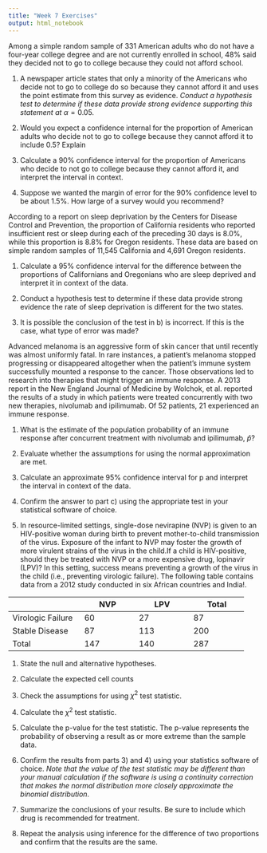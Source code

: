 ```yaml
---
title: "Week 7 Exercises"
output: html_notebook
---
```


Among a simple random sample of 331 American adults who do not have a four-year college degree and are not currently enrolled in school, 48% said they decided not to go to college because they could not afford school.

1.  A newspaper article states that only a minority of the Americans who decide not to go to college do so because they cannot afford it and uses the point estimate from this survey as evidence. *Conduct a hypothesis test to determine if these data provide strong evidence supporting this statement at* $\alpha = 0.05$.

2.  Would you expect a confidence internal for the proportion of American adults who decide not to go to college because they cannot afford it to include 0.5? Explain

3.  Calculate a 90% confidence interval for the proportion of Americans who decide to not go to college because they cannot afford it, and interpret the interval in context.

4.  Suppose we wanted the margin of error for the 90% confidence level to be about 1.5%. How large of a survey would you recommend?

According to a report on sleep deprivation by the Centers for Disease Control and Prevention, the proportion of California residents who reported insufficient rest or sleep during each of the preceding 30 days is 8.0%, while this proportion is 8.8% for Oregon residents. These data are based on simple random samples of 11,545 California and 4,691 Oregon residents.

1.  Calculate a 95% confidence interval for the difference between the proportions of Californians and Oregonians who are sleep deprived and interpret it in context of the data.

2.  Conduct a hypothesis test to determine if these data provide strong evidence the rate of sleep deprivation is different for the two states.

3.  It is possible the conclusion of the test in b) is incorrect. If this is the case, what type of error was made?

Advanced melanoma is an aggressive form of skin cancer that until recently was almost uniformly fatal. In rare instances, a patient's melanoma stopped progressing or disappeared altogether when the patient's immune system successfully mounted a response to the cancer. Those observations led to research into therapies that might trigger an immune response. A 2013 report in the New England Journal of Medicine by Wolchok, et al. reported the results of a study in which patients were treated concurrently with two new therapies, nivolumab and ipilimumab. Of 52 patients, 21 experienced an immune response.

1.  What is the estimate of the population probability of an immune response after concurrent treatment with nivolumab and ipilimumab, $\hat{p}$?

2.  Evaluate whether the assumptions for using the normal approximation are met.

3.  Calculate an approximate 95% confidence interval for p and interpret the interval in context of the data.

4.  Confirm the answer to part c) using the appropriate test in your statistical software of choice.

5.  In resource-limited settings, single-dose nevirapine (NVP) is given to an HIV-positive woman during birth to prevent mother-to-child transmission of the virus. Exposure of the infant to NVP may foster the growth of more virulent strains of the virus in the child.If a child is HIV-positive, should they be treated with NVP or a more expensive drug, lopinavir (LPV)? In this setting, success means preventing a growth of the virus in the child (i.e., preventing virologic failure). The following table contains data from a 2012 study conducted in six African countries and India!.

+--------------------+---------------+---------------+---------------+
|                    | NVP           | LPV           | Total         |
+====================+===============+===============+===============+
| Virologic Failure  | 60            | 27            | 87            |
+--------------------+---------------+---------------+---------------+
| Stable Disease     | 87            | 113           | 200           |
+--------------------+---------------+---------------+---------------+
| Total              | 147           | 140           | 287           |
+--------------------+---------------+---------------+---------------+

1.  State the null and alternative hypotheses.

2.  Calculate the expected cell counts

3.  Check the assumptions for using $\chi^2$ test statistic.

4.  Calculate the $\chi^2$ test statistic.

5.  Calculate the p-value for the test statistic. The p-value represents the probability of observing a result as or more extreme than the sample data.

6.  Confirm the results from parts 3) and 4) using your statistics software of choice. *Note that the value of the test statistic may be different than your manual calculation if the software is using a continuity correction that makes the normal distribution more closely approximate the binomial distribution*.

7.  Summarize the conclusions of your results. Be sure to include which drug is recommended for treatment.

8.  Repeat the analysis using inference for the difference of two proportions and confirm that the results are the same.
